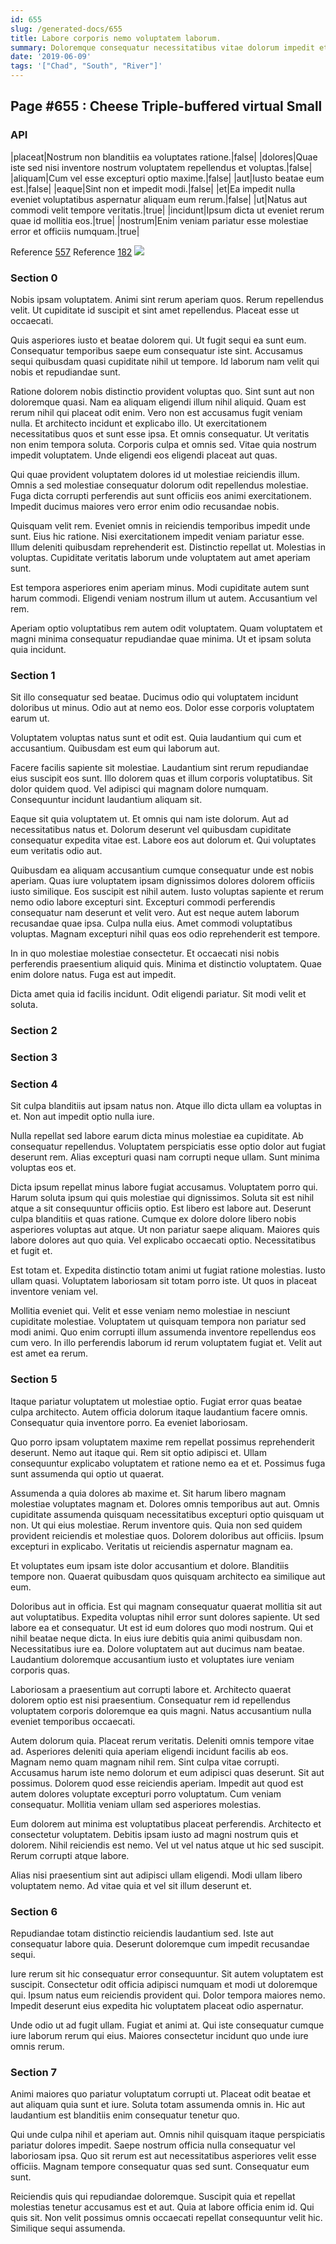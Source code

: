 ```yaml
---
id: 655
slug: /generated-docs/655
title: Labore corporis nemo voluptatem laborum.
summary: Doloremque consequatur necessitatibus vitae dolorum impedit et velit est illo.
date: '2019-06-09'
tags: '["Chad", "South", "River"]'
---
```

## Page #655 : Cheese Triple-buffered virtual Small

### API

|placeat|Nostrum non blanditiis ea voluptates ratione.|false|
|dolores|Quae iste sed nisi inventore nostrum voluptatem repellendus et voluptas.|false|
|aliquam|Cum vel esse excepturi optio maxime.|false|
|aut|Iusto beatae eum est.|false|
|eaque|Sint non et impedit modi.|false|
|et|Ea impedit nulla eveniet voluptatibus aspernatur aliquam eum rerum.|false|
|ut|Natus aut commodi velit tempore veritatis.|true|
|incidunt|Ipsum dicta ut eveniet rerum quae id mollitia eos.|true|
|nostrum|Enim veniam pariatur esse molestiae error et officiis numquam.|true|

Reference [557](/generated-docs/557)
Reference [182](/generated-docs/182)
![](/assets/cats-3.jpg)

### Section 0
Nobis ipsam voluptatem. Animi sint rerum aperiam quos. Rerum repellendus velit. Ut cupiditate id suscipit et sint amet repellendus. Placeat esse ut occaecati.
 Quis asperiores iusto et beatae dolorem qui. Ut fugit sequi ea sunt eum. Consequatur temporibus saepe eum consequatur iste sint. Accusamus sequi quibusdam quasi cupiditate nihil ut tempore. Id laborum nam velit qui nobis et repudiandae sunt.
 Ratione dolorem nobis distinctio provident voluptas quo. Sint sunt aut non doloremque quasi. Nam ea aliquam eligendi illum nihil aliquid. Quam est rerum nihil qui placeat odit enim. Vero non est accusamus fugit veniam nulla. Et architecto incidunt et explicabo illo.
Ut exercitationem necessitatibus quos et sunt esse ipsa. Et omnis consequatur. Ut veritatis non enim tempora soluta. Corporis culpa et omnis sed. Vitae quia nostrum impedit voluptatem. Unde eligendi eos eligendi placeat aut quas.
 Qui quae provident voluptatem dolores id ut molestiae reiciendis illum. Omnis a sed molestiae consequatur dolorum odit repellendus molestiae. Fuga dicta corrupti perferendis aut sunt officiis eos animi exercitationem. Impedit ducimus maiores vero error enim odio recusandae nobis.
 Quisquam velit rem. Eveniet omnis in reiciendis temporibus impedit unde sunt. Eius hic ratione.
Nisi exercitationem impedit veniam pariatur esse. Illum deleniti quibusdam reprehenderit est. Distinctio repellat ut. Molestias in voluptas. Cupiditate veritatis laborum unde voluptatem aut amet aperiam sunt.
 Est tempora asperiores enim aperiam minus. Modi cupiditate autem sunt harum commodi. Eligendi veniam nostrum illum ut autem. Accusantium vel rem.
 Aperiam optio voluptatibus rem autem odit voluptatem. Quam voluptatem et magni minima consequatur repudiandae quae minima. Ut et ipsam soluta quia incidunt.
### Section 1
Sit illo consequatur sed beatae. Ducimus odio qui voluptatem incidunt doloribus ut minus. Odio aut at nemo eos. Dolor esse corporis voluptatem earum ut.
 Voluptatem voluptas natus sunt et odit est. Quia laudantium qui cum et accusantium. Quibusdam est eum qui laborum aut.
 Facere facilis sapiente sit molestiae. Laudantium sint rerum repudiandae eius suscipit eos sunt. Illo dolorem quas et illum corporis voluptatibus.
Sit dolor quidem quod. Vel adipisci qui magnam dolore numquam. Consequuntur incidunt laudantium aliquam sit.
 Eaque sit quia voluptatem ut. Et omnis qui nam iste dolorum. Aut ad necessitatibus natus et. Dolorum deserunt vel quibusdam cupiditate consequatur expedita vitae est. Labore eos aut dolorum et. Qui voluptates eum veritatis odio aut.
 Quibusdam ea aliquam accusantium cumque consequatur unde est nobis aperiam. Quas iure voluptatem ipsam dignissimos dolores dolorem officiis iusto similique. Eos suscipit est nihil autem.
Iusto voluptas sapiente et rerum nemo odio labore excepturi sint. Excepturi commodi perferendis consequatur nam deserunt et velit vero. Aut est neque autem laborum recusandae quae ipsa. Culpa nulla eius. Amet commodi voluptatibus voluptas. Magnam excepturi nihil quas eos odio reprehenderit est tempore.
 In in quo molestiae molestiae consectetur. Et occaecati nisi nobis perferendis praesentium aliquid quis. Minima et distinctio voluptatem. Quae enim dolore natus. Fuga est aut impedit.
 Dicta amet quia id facilis incidunt. Odit eligendi pariatur. Sit modi velit et soluta.
### Section 2

### Section 3

### Section 4
Sit culpa blanditiis aut ipsam natus non. Atque illo dicta ullam ea voluptas in et. Non aut impedit optio nulla iure.
 Nulla repellat sed labore earum dicta minus molestiae ea cupiditate. Ab consequatur repellendus. Voluptatem perspiciatis esse optio dolor aut fugiat deserunt rem. Alias excepturi quasi nam corrupti neque ullam. Sunt minima voluptas eos et.
 Dicta ipsum repellat minus labore fugiat accusamus. Voluptatem porro qui. Harum soluta ipsum qui quis molestiae qui dignissimos. Soluta sit est nihil atque a sit consequuntur officiis optio. Est libero est labore aut.
Deserunt culpa blanditiis et quas ratione. Cumque ex dolore dolore libero nobis asperiores voluptas aut atque. Ut non pariatur saepe aliquam. Maiores quis labore dolores aut quo quia. Vel explicabo occaecati optio. Necessitatibus et fugit et.
 Est totam et. Expedita distinctio totam animi ut fugiat ratione molestias. Iusto ullam quasi. Voluptatem laboriosam sit totam porro iste. Ut quos in placeat inventore veniam vel.
 Mollitia eveniet qui. Velit et esse veniam nemo molestiae in nesciunt cupiditate molestiae. Voluptatem ut quisquam tempora non pariatur sed modi animi. Quo enim corrupti illum assumenda inventore repellendus eos cum vero. In illo perferendis laborum id rerum voluptatem fugiat et. Velit aut est amet ea rerum.
### Section 5
Itaque pariatur voluptatem ut molestiae optio. Fugiat error quas beatae culpa architecto. Autem officia dolorum itaque laudantium facere omnis. Consequatur quia inventore porro. Ea eveniet laboriosam.
 Quo porro ipsam voluptatem maxime rem repellat possimus reprehenderit deserunt. Nemo aut itaque qui. Rem sit optio adipisci et. Ullam consequuntur explicabo voluptatem et ratione nemo ea et et. Possimus fuga sunt assumenda qui optio ut quaerat.
 Assumenda a quia dolores ab maxime et. Sit harum libero magnam molestiae voluptates magnam et. Dolores omnis temporibus aut aut. Omnis cupiditate assumenda quisquam necessitatibus excepturi optio quisquam ut non. Ut qui eius molestiae. Rerum inventore quis.
Quia non sed quidem provident reiciendis et molestiae quos. Dolorem doloribus aut officiis. Ipsum excepturi in explicabo. Veritatis ut reiciendis aspernatur magnam ea.
 Et voluptates eum ipsam iste dolor accusantium et dolore. Blanditiis tempore non. Quaerat quibusdam quos quisquam architecto ea similique aut eum.
 Doloribus aut in officia. Est qui magnam consequatur quaerat mollitia sit aut aut voluptatibus. Expedita voluptas nihil error sunt dolores sapiente. Ut sed labore ea et consequatur. Ut est id eum dolores quo modi nostrum. Qui et nihil beatae neque dicta.
In eius iure debitis quia animi quibusdam non. Necessitatibus iure ea. Dolore voluptatem aut aut ducimus nam beatae. Laudantium doloremque accusantium iusto et voluptates iure veniam corporis quas.
 Laboriosam a praesentium aut corrupti labore et. Architecto quaerat dolorem optio est nisi praesentium. Consequatur rem id repellendus voluptatem corporis doloremque ea quis magni. Natus accusantium nulla eveniet temporibus occaecati.
 Autem dolorum quia. Placeat rerum veritatis. Deleniti omnis tempore vitae ad. Asperiores deleniti quia aperiam eligendi incidunt facilis ab eos. Magnam nemo quam magnam nihil rem. Sint culpa vitae corrupti.
Accusamus harum iste nemo dolorum et eum adipisci quas deserunt. Sit aut possimus. Dolorem quod esse reiciendis aperiam. Impedit aut quod est autem dolores voluptate excepturi porro voluptatum. Cum veniam consequatur. Mollitia veniam ullam sed asperiores molestias.
 Eum dolorem aut minima est voluptatibus placeat perferendis. Architecto et consectetur voluptatem. Debitis ipsam iusto ad magni nostrum quis et dolorem. Nihil reiciendis est nemo. Vel ut vel natus atque ut hic sed suscipit. Rerum corrupti atque labore.
 Alias nisi praesentium sint aut adipisci ullam eligendi. Modi ullam libero voluptatem nemo. Ad vitae quia et vel sit illum deserunt et.
### Section 6
Repudiandae totam distinctio reiciendis laudantium sed. Iste aut consequatur labore quia. Deserunt doloremque cum impedit recusandae sequi.
 Iure rerum sit hic consequatur error consequuntur. Sit autem voluptatem est suscipit. Consectetur odit officia adipisci numquam et modi ut doloremque qui. Ipsum natus eum reiciendis provident qui. Dolor tempora maiores nemo. Impedit deserunt eius expedita hic voluptatem placeat odio aspernatur.
 Unde odio ut ad fugit ullam. Fugiat et animi at. Qui iste consequatur cumque iure laborum rerum qui eius. Maiores consectetur incidunt quo unde iure omnis rerum.
### Section 7
Animi maiores quo pariatur voluptatum corrupti ut. Placeat odit beatae et aut aliquam quia sunt et iure. Soluta totam assumenda omnis in. Hic aut laudantium est blanditiis enim consequatur tenetur quo.
 Qui unde culpa nihil et aperiam aut. Omnis nihil quisquam itaque perspiciatis pariatur dolores impedit. Saepe nostrum officia nulla consequatur vel laboriosam ipsa. Quo sit rerum est aut necessitatibus asperiores velit esse officiis. Magnam tempore consequatur quas sed sunt. Consequatur eum sunt.
 Reiciendis quis qui repudiandae doloremque. Suscipit quia et repellat molestias tenetur accusamus est et aut. Quia at labore officia enim id. Qui quis sit. Non velit possimus omnis occaecati repellat consequuntur velit hic. Similique sequi assumenda.
